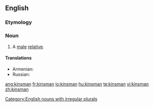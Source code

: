 ==English==

===Etymology===
{{suffix|kin|alt1=kin’s|man}}

===Noun===
{{en-noun|kinsmen}}

# A [[male]] [[relative]].

[[Category:English nouns with irregular plurals]]

====Translations====
{{trans-top|a male relative}}
* Armenian: {{t|hy|ազգական|tr=azgakan|sc=Armn}}
* Russian: {{t+|ru|родственник|m}}
{{trans-mid}}
{{trans-bottom}}

[[ang:kinsman]]
[[fr:kinsman]]
[[io:kinsman]]
[[hu:kinsman]]
[[te:kinsman]]
[[vi:kinsman]]
[[zh:kinsman]]